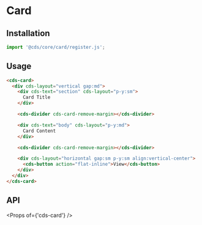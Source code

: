 
<Meta title="Components/Card" />

# Card

## Installation

```typescript
import '@cds/core/card/register.js';
```

## Usage

```html
<cds-card>
  <div cds-layout="vertical gap:md">
    <div cds-text="section" cds-layout="p-y:sm">
      Card Title
    </div>

    <cds-divider cds-card-remove-margin></cds-divider>

    <div cds-text="body" cds-layout="p-y:md">
      Card Content
    </div>

    <cds-divider cds-card-remove-margin></cds-divider>

    <div cds-layout="horizontal gap:sm p-y:sm align:vertical-center">
      <cds-button action="flat-inline">View</cds-button>
    </div>
  </div>
</cds-card>
```

<Preview>
  <Story id="stories-card--layout-two-dividers-and-button" />
</Preview>

## API

<Props of={'cds-card'} />
